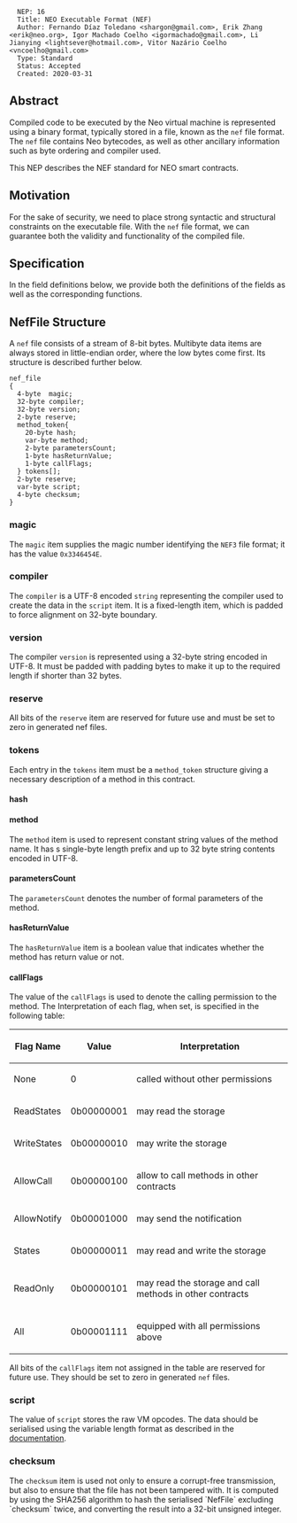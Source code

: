 <pre>
  NEP: 16
  Title: NEO Executable Format (NEF)
  Author: Fernando Díaz Toledano <shargon@gmail.com>, Erik Zhang <erik@neo.org>, Igor Machado Coelho <igormachado@gmail.com>, Li Jianying <lightsever@hotmail.com>, Vitor Nazário Coelho <vncoelho@gmail.com>
  Type: Standard
  Status: Accepted
  Created: 2020-03-31
</pre>

==Abstract==

Compiled code to be executed by the Neo virtual machine is represented using a binary format, typically stored in a file, known as the <code>nef</code> file format. The <code>nef</code> file contains Neo bytecodes, as well as other ancillary information such as byte ordering and compiler used.

This NEP describes the NEF standard for NEO smart contracts.

==Motivation==

For the sake of security, we need to place strong syntactic and structural constraints on the executable file. With the <code>nef</code> file format, we can guarantee both the validity and functionality of the compiled file.

==Specification==

In the field definitions below, we provide both the definitions of the fields as well as the corresponding functions.

==NefFile Structure==

A <code>nef</code> file consists of a stream of 8-bit bytes. Multibyte data items are always stored in little-endian order, where the low bytes come first. Its structure is described further below.

<pre>
nef_file
{
  4-byte  magic;
  32-byte compiler;
  32-byte version;
  2-byte reserve;
  method_token{
    20-byte hash;
    var-byte method;
    2-byte parametersCount;
    1-byte hasReturnValue;
    1-byte callFlags;
  } tokens[];
  2-byte reserve;
  var-byte script;
  4-byte checksum;
}
</pre>

===magic===

The <code>magic</code> item supplies the magic number identifying the <code>NEF3</code> file format; it has the value <code>0x3346454E</code>.

===compiler===

The <code>compiler</code> is a UTF-8 encoded <code>string</code> representing the compiler used to create the data in the <code>script</code> item. It is a fixed-length item, which is padded to force alignment on 32-byte boundary.

===version===

The compiler <code>version</code> is represented using a 32-byte string encoded in UTF-8. It must be padded with padding bytes to make it up to the required length if shorter than 32 bytes.

===reserve===

All bits of the <code>reserve</code> item are reserved for future use and must be set to zero in generated nef files.

===tokens===

Each entry in the <code>tokens</code> item must be a <code>method_token</code> structure giving a necessary description of a method in this contract.

====hash====



====method====

The <code>method</code> item is used to represent constant string values of the method name. It has s single-byte length prefix and up to 32 byte string contents encoded in UTF-8.
 
====parametersCount====

The <code>parametersCount</code> denotes the number of formal parameters of the method.

====hasReturnValue====

The <code>hasReturnValue</code> item is a boolean value that indicates whether the method has return value or not.

====callFlags====

The value of the <code>callFlags</code> is used to denote the calling permission to the method. The Interpretation of each flag, when set, is specified in the following table:

{|
!Flag Name !!Value !!Interpretation
|-
| None || 0 || called without other permissions
|-
| ReadStates || 0b00000001 || may read the storage 
|-
| WriteStates || 0b00000010 || may write the storage
|-
| AllowCall || 0b00000100 || allow to call methods in other contracts
|-
| AllowNotify || 0b00001000 || may send the notification
|-
| States || 0b00000011 ||  may read and write the storage
|-
| ReadOnly || 0b00000101 || may read the storage and call methods in other contracts
|-
| All || 0b00001111 || equipped with all permissions above
|}

All bits of the <code>callFlags</code> item not assigned in the table are reserved for future use. They should be set to zero in generated <code>nef</code> files.

===script===

The value of <code>script</code> stores the raw VM opcodes. The data should be serialised using the variable length format as described in the [https://docs.neo.org/developerguide/en/articles/conventions.html#variable-length-types documentation].

===checksum===

The <code>checksum</code> item is used not only to ensure a corrupt-free transmission, but also to ensure that the file has not been tampered with. It is computed by using the SHA256 algorithm to hash the serialised `NefFile` excluding `checksum` twice, and converting the result into a 32-bit unsigned integer.
